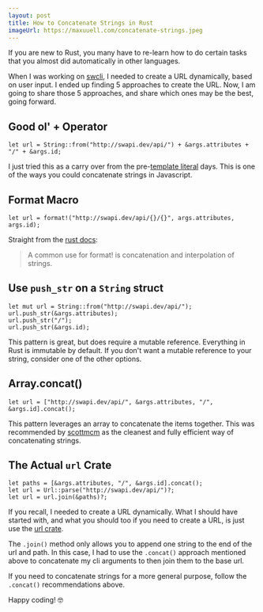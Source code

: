 ```yaml
---
layout: post
title: How to Concatenate Strings in Rust
imageUrl: https://maxuuell.com/concatenate-strings.jpeg
---
```


If you are new to Rust, you many have to re-learn how to do certain tasks that you almost did automatically in other languages.

When I was working on [swcli](), I needed to create a URL dynamically, based on user input. I ended up finding 5 approaches to create the URL. Now, I am going to share those 5 approaches, and share which ones may be the best, going forward.

## Good ol' + Operator

```
let url = String::from("http://swapi.dev/api/") + &args.attributes + "/" + &args.id;
```

I just tried this as a carry over from the pre-[template literal](https://developer.mozilla.org/en-US/docs/Web/JavaScript/Reference/Template_literals) days. This is one of the ways you could concatenate strings in Javascript.

## Format Macro

```
let url = format!("http://swapi.dev/api/{}/{}", args.attributes, args.id);
```

Straight from the [rust docs](https://doc.rust-lang.org/std/macro.format.html):

> A common use for format! is concatenation and interpolation of strings.

## Use `push_str` on a `String` struct

```
let mut url = String::from("http://swapi.dev/api/");
url.push_str(&args.attributes);
url.push_str("/");
url.push_str(&args.id);
```

This pattern is great, but does require a mutable reference. Everything in Rust is immutable by default. If you don't want a mutable reference to your string, consider one of the other options.

## Array.concat()

```
let url = ["http://swapi.dev/api/", &args.attributes, "/", &args.id].concat();
```
    
This pattern leverages an array to concatenate the items together. This was recommended by [scottmcm](https://users.rust-lang.org/t/any-difference-between-these-concatenation-strategies/47094/5?u=maxuuell) as the cleanest and fully efficient way of concatenating strings.

## The Actual `url` Crate
```
let paths = [&args.attributes, "/", &args.id].concat();
let url = Url::parse("http://swapi.dev/api/")?;
let url = url.join(&paths)?;
```

If you recall, I needed to create a URL dynamically. What I should have started with, and what you should too if you need to create a URL, is just use the [url crate](https://docs.rs/url/2.1.1/url/). 

The `.join()` method only allows you to append one string to the end of the url and path. In this case, I had to use the `.concat()` approach mentioned above to concatenate my cli arguments to then join them to the base url.

If you need to concatenate strings for a more general purpose, follow the `.concat()` recommendations above. 

Happy coding! 🤓